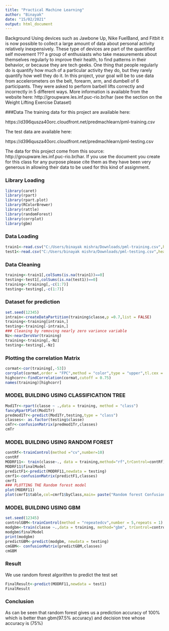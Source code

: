 ---
title: "Practical Machine Learning"
author: "Binayak"
date: "15/02/2021"
output: html_document
---
Background
Using devices such as Jawbone Up, Nike FuelBand, and Fitbit it is now possible to collect a large amount of data about personal activity relatively inexpensively. These type of devices are part of the quantified self movement ??? a group of enthusiasts who take measurements about themselves regularly to improve their health, to find patterns in their behavior, or because they are tech geeks. One thing that people regularly do is quantify how much of a particular activity they do, but they rarely quantify how well they do it. In this project, your goal will be to use data from accelerometers on the belt, forearm, arm, and dumbell of 6 participants. They were asked to perform barbell lifts correctly and incorrectly in 5 different ways. More information is available from the website here: http://groupware.les.inf.puc-rio.br/har (see the section on the Weight Lifting Exercise Dataset)

###Data
The training data for this project are available here:

https://d396qusza40orc.cloudfront.net/predmachlearn/pml-training.csv

The test data are available here:

https://d396qusza40orc.cloudfront.net/predmachlearn/pml-testing.csv

The data for this project come from this source: http://groupware.les.inf.puc-rio.br/har. If you use the document you create for this class for any purpose please cite them as they have been very generous in allowing their data to be used for this kind of assignment.

### Library Loading
```{r,echo= TRUE}
library(caret)
library(rpart)
library(rpart.plot)
library(RColorBrewer)
library(rattle)
library(randomForest)
library(corrplot)
library(gbm)
```
### Data Loading
```{r,echo=TRUE}
train1<-read.csv("C:/Users/binayak mishra/Downloads/pml-training.csv",header = TRUE)
test1<-read.csv("C:/Users/binayak mishra/Downloads/pml-testing.csv",header = TRUE)
```
### Data Cleaning
```{r,echo=TRUE}
training<-train1[,colSums(is.na(train1))==0]
testing<-test1[,colSums(is.na(test1))==0]
training<-training[,-c(1:7)]
testing<-testing[,-c(1:7)]
```
### Dataset for prediction
```{r,echo=TRUE}
set.seed(12345)
intrain<-createDataPartition(training$classe,p =0.7,list = FALSE)
training<-training[intrain,]
testing<-training[-intrain,]
### Cleaning by removing nearly zero variance variable
Nz<-nearZeroVar(training)
training<-training[,-Nz]
testing<-testing[,-Nz]
```
### Plotting the correlation Matrix
```{r,echo=TRUE}
cormat<-cor(training[,-53])
corrplot(cormat,order = "FPC",method = "color",type = "upper",tl.cex = 0.8,tl.col = rgb(0,0,0))
highcorr<-findCorrelation(cormat,cutoff = 0.75)
names(training)[highcorr]
```
### MODEL BUILDING USING CLASSIFICATION TREE
```{r,echo= TRUE}
Mod1Tr<-rpart(classe ~ .,data = training, method = "class")
fancyRpartPlot(Mod1Tr)
predmod1Tr<-predict(Mod1Tr,testing,type = "class")
classes<- as.factor(testing$classe)
cmTr<-confusionMatrix(predmod1Tr,classes)
cmTr
```
### MODEL BUILDING USING RANDOM FOREST
```{r,echo=TRUE}
contRf<-trainControl(method ="cv",number=10)
contRf
MODRF11<- train(classe~., data = training,method="rf",trControl=contRf)
MODRF11$finalModel
predictF1<-predict(MODRF11,newdata = testing)
cmrf1<-confusionMatrix(predictF1,classes)
cmrf1
### PLOTTING THE Random forest model
plot(MODRF11)
plot(cmrf1$table,col=cmrf1$byClass,main= paste("Random forest Confusion Matrix: Accuracy=",round(cmrf1$overall["Accuracy"],4)))
```
### MODEL BUILDING USING GBM
```{r,echo= TRUE}
set.seed(12345)
controlGBM<-trainControl(method = "repeatedcv",number = 5,repeats = 1)
modgbm<-train(classe ~.,data = training, method="gbm", trControl=controlGBM, verbose= FALSE)
modgbm$finalModel
print(modgbm)
predictGBM<-predict(modgbm, newdata = testing)
cmGBM<- confusionMatrix(predictGBM,classes)
cmGBM
``` 
### Result
We use random forest algorithm to predict the test set
```{r,echo= TRUE}
FinalResult<-predict(MODRF11,newdata = test1)
FinalResult
```
###  Conclusion
As can be seen that random forest gives us a prediction accuracy of 100% which is better than gbm(97.5% accuracy) and decision tree whose accuracy is (75%)